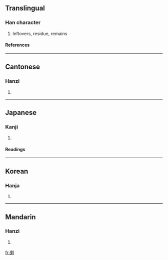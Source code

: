 {{see|剰}}

==Translingual==
===Han character===
{{Han char|rad=刀|as=10|sn=12|four=2290<sub>0</sub>|canj=竹心中弓 (HPLN)}}
# leftovers, residue, remains
====References====
{{Han ref|kx=0142.040|dkj=02109|dj=0323.020|hdz=10350.100|uh=5269|ud=21097|bh=B3D1|bd=46033}}
----
==Cantonese==
===Hanzi===
{{yue-hanzi|jyut=|y=sing6}}
# {{defn|Cantonese}}
----
==Japanese==
===Kanji===
{{ja-kanji|grade=|rs=刀10}}
# {{defn|Japanese}} <!-- line may be deleted if/when POS headers are added --> 
====Readings====
{{ja-readings|on=[[じょう]] (jō)|kun=[[あまる]] (amaru), [[あまり]] (amari), [[あまつさえ]] (amatsusae)}}
----
==Korean==
===Hanja===
{{ko-hanja|hangeul=잉|rv=ing|mr=ing}}
# {{defn|Korean}}
----
==Mandarin==
===Hanzi===
{{cmn-hanzi|pin=[[shèng]] (sheng4)|wg=sheng<sup>4</sup>}}
# {{defn|Mandarin}}

[[fr:剩]]